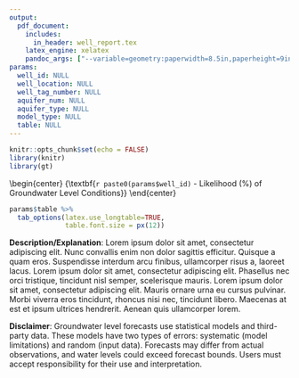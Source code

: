 ```yaml
---
output:
  pdf_document:
    includes:
      in_header: well_report.tex
    latex_engine: xelatex
    pandoc_args: ["--variable=geometry:paperwidth=8.5in,paperheight=9in,margin=0.25in"]
params:
  well_id: NULL
  well_location: NULL
  well_tag_number: NULL
  aquifer_num: NULL
  aquifer_type: NULL
  model_type: NULL
  table: NULL
---
```


```r
knitr::opts_chunk$set(echo = FALSE)
library(knitr)
library(gt)
```

\vspace*{-1.5cm}

\begin{center}
{\large \textbf{Observation Well `r paste0(params$well_id, " - ", gsub("&", "\\\\&", params$well_location))`}}
\vspace{-1.2em}
\end{center}

\begin{center}
\textbf{`r params$aquifer_type` Aquifer | `r params$model_type` | Forecast Issued: `r Sys.Date()`}
\vspace{-1.5em}
\end{center}

\begin{center}
\begin{minipage}[t]{0.48\textwidth}
\centering
\includegraphics[width=8in]{Well_`r params$well_id`_plot.pdf}
\end{minipage}%
\hfill
\begin{minipage}[t]{0.48\textwidth}
\centering
\end{minipage}
\end{center}

\begin{center}
{\large \textbf{`r paste0(params$well_id)` - Likelihood (\%) of Groundwater Level Conditions}}
\vspace{-1.5em}
\end{center}

```r
params$table %>% 
  tab_options(latex.use_longtable=TRUE,
              table.font.size = px(12))
```

\begin{wrapfigure}{r}{0.4\textwidth}
  \centering
  \vspace{-10pt}
  \vspace{-10pt}
\end{wrapfigure}

**Description/Explanation**: Lorem ipsum dolor sit amet, consectetur adipiscing elit. Nunc convallis enim non dolor sagittis efficitur. Quisque a quam eros. Suspendisse interdum arcu finibus, ullamcorper risus a, laoreet lacus. Lorem ipsum dolor sit amet, consectetur adipiscing elit. Phasellus nec orci tristique, tincidunt nisl semper, scelerisque mauris. Lorem ipsum dolor sit amet, consectetur adipiscing elit. Mauris ornare urna eu cursus pulvinar. Morbi viverra eros tincidunt, rhoncus nisi nec, tincidunt libero. Maecenas at est et ipsum ultrices hendrerit. Aenean quis ullamcorper lorem. 

**Disclaimer**: Groundwater level forecasts use statistical models and third-party data. These models have two types of errors: systematic (model limitations) and random (input data). Forecasts may differ from actual observations, and water levels could exceed forecast bounds. Users must accept responsibility for their use and interpretation.

\begin{center}
Model Information: \textcolor{blue}{\href{https://www2.gov.bc.ca/gov/content/environment/air-land-water/water/drought-flooding-dikes-dams/river-forecast-centre}{Detailed explanation of chart}} | \textcolor{blue}{\href{https://www2.gov.bc.ca/gov/content/environment/air-land-water/water/drought-flooding-dikes-dams/river-forecast-centre}{Technical reference for model}} | \textcolor{blue}{\href{https://www2.gov.bc.ca/gov/content/environment/air-land-water/water/drought-flooding-dikes-dams/river-forecast-centre}{Forecast Map}}\\

Well Information: \textcolor{blue}{\href{`r paste0("https://aqrt.nrs.gov.bc.ca/Data/Location/Summary/Location/",params$well_id,"/Interval/Latest")`}{Real-time Data}} | \textcolor{blue}{\href{`r paste0("https://apps.nrs.gov.bc.ca/gwells/well/", params$well_tag_number)`}{Well Summary}} | \textcolor{blue}{\href{`r paste0("https://apps.nrs.gov.bc.ca/gwells/aquifers/",params$aquifer_num)`}{Aquifer Summary}} | \textcolor{blue}{\href{https://www2.gov.bc.ca/gov/content/environment/air-land-water/water/groundwater-wells-aquifers/groundwater-observation-well-network}{PGOWN}}


Issued by \textcolor{blue}{\href{https://www2.gov.bc.ca/gov/content/environment/air-land-water/water/drought-flooding-dikes-dams/river-forecast-centre}{BC River Forecast Centre}} | Updated: `r format(Sys.time(), "%Y-%m-%d %H:%M")`

\end{center}

